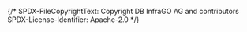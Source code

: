 {/*
    SPDX-FileCopyrightText: Copyright DB InfraGO AG and contributors
    SPDX-License-Identifier: Apache-2.0
*/}


<Meta of={ConnectionDialogComponent} />

<Title />

When the TeamForCapella integration is disabled,
the corresponding section is not displayed:

<Story of={ConnectionDialogComponent.WithoutTeamForCapella} />

When the TeamForCapella integration is enabled and a token is generated, it is displayed:

<Story of={ConnectionDialogComponent.SharedSession} />

When the session is shared, the token is not exposed:

<Story of={ConnectionDialogComponent.WithSessionToken} />

In other cases where no token is generated, another message is displayed:

<Story of={ConnectionDialogComponent.WithoutSessionToken} />
